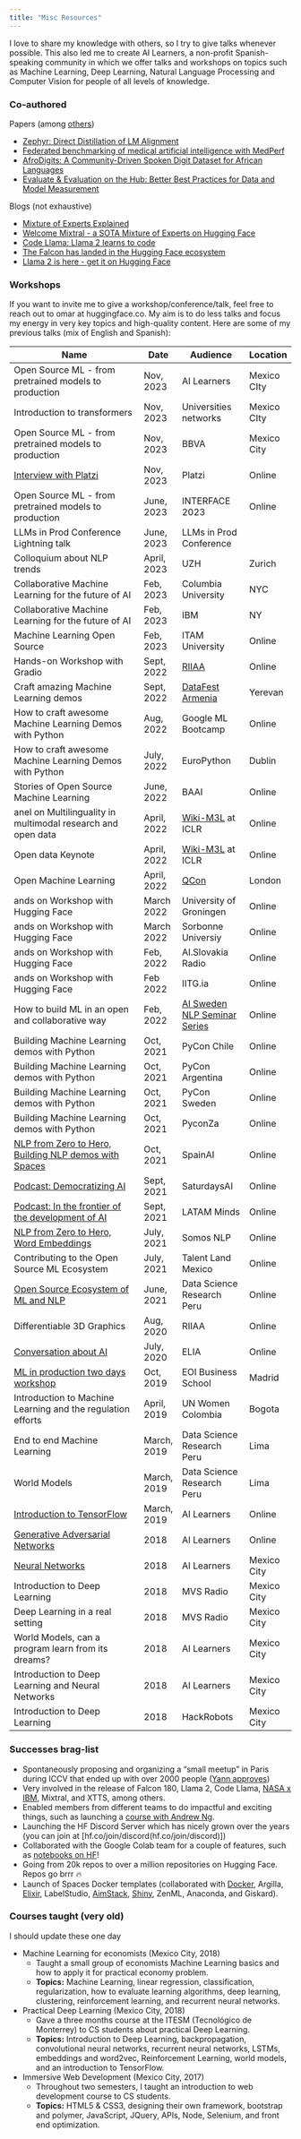 ```yaml
---
title: "Misc Resources"
---
```


I love to share my knowledge with others, so I try to give talks whenever possible. This also led me to create AI Learners, a non-profit Spanish-speaking community in which we offer talks and workshops on topics such as Machine Learning, Deep Learning, Natural Language Processing and Computer Vision for people of all levels of knowledge.

### Co-authored

Papers (among [others](https://scholar.google.com/citations?hl=en&user=1CHq4KcAAAAJ&view_op=list_works&sortby=pubdate))

* [Zephyr: Direct Distillation of LM Alignment](https://arxiv.org/abs/2310.16944)
* [Federated benchmarking of medical artificial intelligence with MedPerf](https://www.nature.com/articles/s42256-023-00652-2)
* [AfroDigits: A Community-Driven Spoken Digit Dataset for African Languages](https://arxiv.org/abs/2303.12582)
* [Evaluate & Evaluation on the Hub: Better Best Practices for Data and Model Measurement](https://arxiv.org/abs/2210.01970)

Blogs (not exhaustive)

* [Mixture of Experts Explained](https://huggingface.co/blog/moe)
* [Welcome Mixtral - a SOTA Mixture of Experts on Hugging Face](https://huggingface.co/blog/mixtral)
* [Code Llama: Llama 2 learns to code](https://huggingface.co/blog/codellama)
* [The Falcon has landed in the Hugging Face ecosystem](https://huggingface.co/blog/falcon)
* [Llama 2 is here - get it on Hugging Face](https://huggingface.co/blog/llama2)

### Workshops 

If you want to invite me to give a workshop/conference/talk, feel free to reach out to omar at huggingface.co. My aim is to do less talks and focus my energy in very key topics and high-quality content. Here are some of my previous talks (mix of English and Spanish):

| Name                                                                                                                                                                                       | Date        | Audience                                                                     | Location    |
|--------------------------------------------------------------------------------------------------------------------------------------------------------------------------------------------|-------------|------------------------------------------------------------------------------|-------------|
| Open Source ML - from pretrained models to production                                                                                                                                      | Nov, 2023   | AI Learners                                                                  | Mexico CIty |
| Introduction to transformers                                                                                                                                                               | Nov, 2023   | Universities networks                                                        | Mexico CIty |
| Open Source ML - from pretrained models to production                                                                                                                                      | Nov, 2023   | BBVA                                                                         | Mexico City |
| [Interview with Platzi](https://www.youtube.com/watch?v=SvL2afbxnFk&ab_channel=Platzi)                                                                                                     | Nov, 2023   | Platzi                                                                       | Online      |
| Open Source ML - from pretrained models to production                                                                                                                                      | June, 2023  | INTERFACE 2023                                                               | Online      |
| LLMs in Prod Conference Lightning talk                                                                                                                                                     | June, 2023  | LLMs in Prod Conference                                                      |             |
| Colloquium about NLP trends                                                                                                                                                                | April, 2023 | UZH                                                                          | Zurich      |
| Collaborative Machine Learning for the future of AI                                                                                                                                        | Feb, 2023   | Columbia University                                                          | NYC         |
| Collaborative Machine Learning for the future of AI                                                                                                                                        | Feb, 2023   | IBM                                                                          | NY          |
| Machine Learning Open Source                                                                                                                                                               | Feb, 2023   | ITAM University                                                              | Online      |
| Hands-on Workshop with Gradio                                                                                                                                                              | Sept, 2022  | [RIIAA](https://www.riiaa.org/)                                              | Online      |
| Craft amazing Machine Learning demos                                                                                                                                                       | Sept, 2022  | [DataFest Armenia](https://datafest.am/2022/agenda)                          | Yerevan     |
| How to craft awesome Machine Learning Demos with Python                                                                                                                                    | Aug, 2022   | Google ML Bootcamp                                                           | Online      |
| How to craft awesome Machine Learning Demos with Python                                                                                                                                    | July, 2022  | EuroPython                                                                   | Dublin      |
| Stories of Open Source Machine Learning                                                                                                                                                    | June, 2022  | BAAI                                                                         | Online      |
| anel on Multilinguality in multimodal research and open data                                                                                                                               | April, 2022 | [Wiki-M3L](https://meta.wikimedia.org/wiki/Wiki-M3L/Program) at ICLR         | Online      |
| Open data Keynote                                                                                                                                                                          | April, 2022 | [Wiki-M3L](https://meta.wikimedia.org/wiki/Wiki-M3L/Program) at ICLR         | Online      |
| Open Machine Learning                                                                                                                                                                      | April, 2022 | [QCon](https://qconlondon.com/london2022/presentation/open-machine-learning) | London      |
| ands on Workshop with Hugging Face                                                                                                                                                         | March 2022  | University of Groningen                                                      | Online      |
| ands on Workshop with Hugging Face                                                                                                                                                         | March 2022  | Sorbonne Universiy                                                           | Online      |
| ands on Workshop with Hugging Face                                                                                                                                                         | Feb, 2022   | AI.Slovakia Radio                                                            | Online      |
| ands on Workshop with Hugging Face                                                                                                                                                         | Feb 2022    | IITG.ia                                                                      | Online      |
| How to build ML in an open and collaborative way                                                                                                                                           | Feb, 2022   | [AI Sweden NLP Seminar Series](https://www.ai.se/en/events/nlp-seminar-0)    | Online      |
| Building Machine Learning demos with Python                                                                                                                                                | Oct, 2021   | PyCon Chile                                                                  | Online      |
| Building Machine Learning demos with Python                                                                                                                                                | Oct, 2021   | PyCon Argentina                                                              | Online      |
| Building Machine Learning demos with Python                                                                                                                                                | Oct, 2021   | PyCon Sweden                                                                 | Online      |
| Building Machine Learning demos with Python                                                                                                                                                | Oct, 2021   | PyconZa                                                                      | Online      |
| [NLP from Zero to Hero, Building NLP demos with Spaces](https://www.youtube.com/watch?v=wSI8shazYaA&list=PLBILcz47fTtPspj9QDm2E0oHLe1p67tMz&index=7&ab_channel=SpainAI)                    | Oct, 2021   | SpainAI                                                                      | Online      |
| [Podcast: Democratizing AI](https://www.pscp.tv/w/1yoKMAoWVbdKQ)                                                                                                                           | Sept, 2021  | SaturdaysAI                                                                  | Online      |
| [Podcast: In the frontier of the development of AI](https://open.spotify.com/episode/52p07ob8U7T7TX3fLpIATB)                                                                               | Sept, 2021  | LATAM Minds                                                                  | Online      |
| [NLP from Zero to Hero, Word Embeddings](https://www.youtube.com/watch?v=RunqyndjEbg&list=PLBILcz47fTtPspj9QDm2E0oHLe1p67tMz&ab_channel=SpainAI)                                           | July, 2021  | Somos NLP                                                                    | Online      |
| Contributing to the Open Source ML Ecosystem                                                                                                                                               | July, 2021  | Talent Land Mexico                                                           | Online      |
| [Open Source Ecosystem of ML and NLP](https://www.datascience.pe/talleres-virtuales-gratuitos/7e0ao7QNEOkcMnkKjV8Apj?fbclid=IwAR2XD0aIvCfNwArWL75XatCj8PEtY50SuYsW6KDRaSn9vYdp7hLHOZ1Gck0) | June, 2021  | Data Science Research Peru                                                   | Online      |
| Differentiable 3D Graphics                                                                                                                                                                 | Aug, 2020   | RIIAA                                                                        | Online      |
| [Conversation about AI](https://www.meetup.com/es-ES/ai_hub/events/271683384/)                                                                                                             | July, 2020  | ELIA                                                                         | Online      |
| [ML in production two days workshop](https://github.com/TheHackerLlama/ml_en_produccion/blob/master/End%20to%20End%20Machine%20Learning.pdf)                                               | Oct, 2019   | EOI Business School                                                          | Madrid      |
| Introduction to Machine Learning and the regulation efforts                                                                                                                                | April, 2019 | UN Women Colombia                                                            | Bogota      |
| End to end Machine Learning                                                                                                                                                                | March, 2019 | Data Science Research Peru                                                   | Lima        |
| World Models                                                                                                                                                                               | March, 2019 | Data Science Research Peru                                                   | Lima        |
| [Introduction to TensorFlow](https://www.youtube.com/watch?v=muHlVLV6Ub8)                                                                                                                  | March, 2019 | AI Learners                                                                  | Online      |
| [Generative Adversarial Networks](https://www.youtube.com/watch?v=IRasZVkVP7k)                                                                                                             | 2018        | AI Learners                                                                  | Online      |
| [Neural Networks](https://www.youtube.com/watch?v=tSjciY0KNdw&t=4s&ab_channel=AILEARNERS)                                                                                                  | 2018        | AI Learners                                                                  | Mexico City |
| Introduction to Deep Learning                                                                                                                                                              | 2018        | MVS Radio                                                                    | Mexico City |
| Deep Learning in a real setting                                                                                                                                                            | 2018        | MVS Radio                                                                    | Mexico City |
| World Models, can a program learn from its dreams?                                                                                                                                         | 2018        | AI Learners                                                                  | Mexico City |
| Introduction to Deep Learning and Neural Networks                                                                                                                                          | 2018        | AI Learners                                                                  | Mexico City |
| Introduction to Deep Learning                                                                                                                                                              | 2018        | HackRobots                                                                   | Mexico City |

### Successes brag-list 

* Spontaneously proposing and organizing a "small meetup" in Paris during ICCV that ended up with over 2000 people ([Yann approves](https://twitter.com/ylecun/status/1710052799898116157)) 
* Very involved in the release of Falcon 180, Llama 2, Code Llama, [NASA x IBM](https://newsroom.ibm.com/2023-08-03-IBM-and-NASA-Open-Source-Largest-Geospatial-AI-Foundation-Model-on-Hugging-Face), Mixtral, and XTTS, among others.
* Enabled members from different teams to do impactful and exciting things, such as launching a [course with Andrew Ng](https://twitter.com/AndrewYNg/status/1684233418782179328).
* Launching the HF Discord Server which has nicely grown over the years (you can join at [hf.co/join/discord(hf.co/join/discord)])
* Collaborated with the Google Colab team for a couple of features, such as [notebooks on HF](https://twitter.com/GoogleColab/status/1637851385893998597)!
* Going from 20k repos to over a million repositories on Hugging Face. Repos go brrr 🔥
* Launch of Spaces Docker templates (collaborated with [Docker](https://twitter.com/Docker/status/1640845221964525573), Argilla, [Elixir](https://twitter.com/livebookdev/status/1625872160441999361), LabelStudio, [AimStack](https://twitter.com/aimstackio/status/1648728969557028871?s=61&t=biYksbLBAYulzGaG_UUWvQ), [Shiny](https://twitter.com/posit_pbc/status/1655624912923672576), ZenML, Anaconda, and Giskard).


### Courses taught (very old)

I should update these one day

* Machine Learning for economists (Mexico City, 2018)
  * Taught a small group of economists Machine Learning basics and how to apply it for practical economy problem.
  * **Topics:** Machine Learning, linear regression, classification, regularization, how to evaluate learning algorithms, deep learning, clustering, reinforcement learning, and recurrent neural networks.
* Practical Deep Learning (Mexico City, 2018)
  * Gave a three months course at the ITESM (Tecnológico de Monterrey) to CS students about practical Deep Learning.
  * **Topics:** Introduction to Deep Learning, backpropagation, convolutional neural networks, recurrent neural networks, LSTMs, embeddings and word2vec, Reinforcement Learning, world models, and an introduction to TensorFlow.
* Immersive Web Development (Mexico City, 2017)
  * Throughout two semesters, I taught an introduction to web development course to CS students.
  * **Topics:** HTML5 & CSS3, designing their own framework, bootstrap and polymer, JavaScript, JQuery, APIs, Node, Selenium, and front end optimization.
